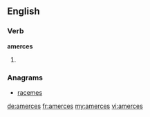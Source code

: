 ==English==

===Verb===
'''amerces'''

# {{en-third-person singular of|amerce}}

===Anagrams===
* [[racemes#English|racemes]]

[[de:amerces]]
[[fr:amerces]]
[[my:amerces]]
[[vi:amerces]]